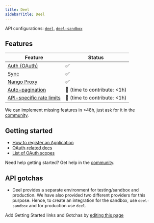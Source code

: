 ```yaml
---
title: Deel
sidebarTitle: Deel
---
```


API configurations: [`deel`](https://nango.dev/providers.yaml), [`deel-sandbox`](https://nango.dev/providers.yaml)

## Features

| Feature                                                                          | Status                          |
| -------------------------------------------------------------------------------- | ------------------------------- |
| [Auth (OAuth)](/guides/oauth)                                                      | ✅                              |
| [Sync](/guides/sync)                                                              | ✅                              |
| [Nango Proxy](/guides/proxy)                          | ✅   |
| [Auto-pagination](/nango-sync/configuration#auto-pagination)                     | 🚫 (time to contribute: &lt;1h) |
| [API-specific rate limits](/nango-sync/configuration#rate-limits-retry-policies) | 🚫 (time to contribute: &lt;1h) |

<Tip>We can implement missing features in &lt;48h, just ask for it in the [community](https://nango.dev/slack).</Tip>
## Getting started

-   [How to register an Application](https://developer.deel.com/docs/oauth2-apps#create-an-app)
-   [OAuth-related docs](https://developer.deel.com/docs/oauth2)
-   [List of OAuth scopes](https://developer.deel.com/docs/scopes-1)

<Tip>Need help getting started? Get help in the [community](https://nango.dev/slack).</Tip>

## API gotchas

-   Deel provides a separate environment for testing/sandbox and production. We have also provided two different providers for this purpose. Hence, to create an integration for the sandbox, use `deel-sandbox` and for production use `deel`.

<Note>Add Getting Started links and Gotchas by [editing this page](https://github.com/nangohq/nango/tree/master/docs-v2/integrations/all/deel.mdx)</Note>
